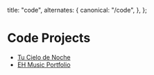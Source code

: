
  title: "code",
  alternates: {
    canonical: "/code",
  },
};

# Code Projects

<AnimatedName />

- [Tu Cielo de Noche](/c/tu-cielo-de-noche)
- [EH Music Portfolio](/c/music-portfolio)
